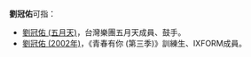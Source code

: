 '''劉冠佑'''可指：
*[[劉冠佑_(五月天)|劉冠佑 (五月天)]]，台灣樂團五月天成員、鼓手。
*[[劉冠佑_(2002年)|劉冠佑 (2002年)]]，《青春有你 (第三季)》訓練生、IXFORM成員。
{{disambig}}